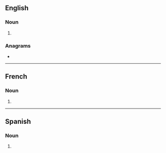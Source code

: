 ==English==

===Noun===
{{head|en|noun form}}

# {{plural of|en|baht}}

===Anagrams===
* {{anagrams|en|a=abhst|baths}}

----

==French==

===Noun===
{{head|fr|noun form|g=m}}

# {{plural of|fr|baht}}

----

==Spanish==

===Noun===
{{head|es|noun form|g=m-p}}

# {{noun form of|es|baht||p}}